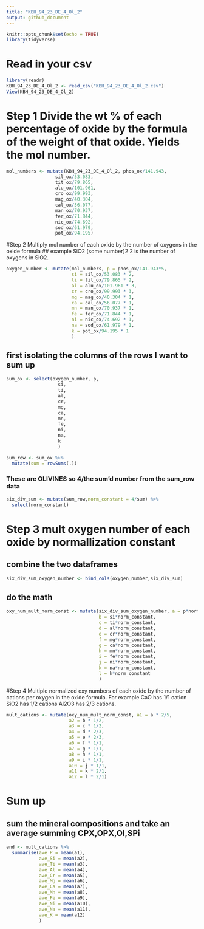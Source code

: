 ```yaml
---
title: "KBH_94_23_DE_4_Ol_2"
output: github_document
---
```


```r
knitr::opts_chunk$set(echo = TRUE)
library(tidyverse)
```

# Read in your csv

```r
library(readr)
KBH_94_23_DE_4_Ol_2 <- read_csv("KBH_94_23_DE_4_Ol_2.csv")
View(KBH_94_23_DE_4_Ol_2)
```

# Step 1 Divide the wt % of each percentage of oxide by the formula of the weight of that oxide. Yields the mol number.

```r
mol_numbers <- mutate(KBH_94_23_DE_4_Ol_2, phos_ox/141.943,
                  sil_ox/53.083,
                  tit_ox/79.865,
                  alu_ox/101.961,
                  cro_ox/99.993,
                  mag_ox/40.304,
                  cal_ox/56.077,
                  man_ox/70.937,
                  fer_ox/71.844,
                  nic_ox/74.692,
                  sod_ox/61.979,
                  pot_ox/94.195)
```

#Step 2 Multiply mol number of each oxide by the number of oxygens in the oxide formula
## example SiO2 (some number)2 2 is the number of oxygens in SiO2.

```r
oxygen_number <- mutate(mol_numbers, p = phos_ox/141.943*5,
                        si = sil_ox/53.083 * 2,
                        ti = tit_ox/79.865 * 2,
                        al = alu_ox/101.961 * 3,
                        cr = cro_ox/99.993 * 3,
                        mg = mag_ox/40.304 * 1,
                        ca = cal_ox/56.077 * 1,
                        mn = man_ox/70.937 * 1,
                        fe = fer_ox/71.844 * 1,
                        ni = nic_ox/74.692 * 1,
                        na = sod_ox/61.979 * 1,
                        k = pot_ox/94.195 * 1
                        )
```

## first isolating the columns of the rows I want to sum up

```r
sum_ox <- select(oxygen_number, p,
                   si,
                   ti,
                   al,
                   cr,
                   mg,
                   ca,
                   mn,
                   fe,
                   ni,
                   na,
                   k
                   )
```


```r
sum_row <- sum_ox %>% 
  mutate(sum = rowSums(.))
```


### These are OLIVINES so 4/the sum'd number from the sum_row data

```r
six_div_sum <- mutate(sum_row,norm_constant = 4/sum) %>% 
  select(norm_constant)
```

# Step 3 mult oxygen number of each oxide by normallization constant
## combine the two dataframes

```r
six_div_sum_oxygen_number <- bind_cols(oxygen_number,six_div_sum)
```


## do the math

```r
oxy_num_mult_norm_const <- mutate(six_div_sum_oxygen_number, a = p*norm_constant,
                                  b = si*norm_constant,
                                  c = ti*norm_constant,
                                  d = al*norm_constant,
                                  e = cr*norm_constant,
                                  f = mg*norm_constant,
                                  g = ca*norm_constant,
                                  h = mn*norm_constant,
                                  i = fe*norm_constant,
                                  j = ni*norm_constant,
                                  k = na*norm_constant,
                                  l = k*norm_constant
                                  )
```

#Step 4 Multiple normalized oxy numbers of each oxide by the number of cations per oxygen in the oxide formula. For example CaO has 1/1 cation SiO2 has 1/2 cations Al2O3 has 2/3 cations.

```r
mult_cations <- mutate(oxy_num_mult_norm_const, a1 = a * 2/5,
                       a2 = b * 1/2,
                       a3 = c * 1/2,
                       a4 = d * 2/3,
                       a5 = e * 2/3,
                       a6 = f * 1/1,
                       a7 = g * 1/1,
                       a8 = h * 1/1,
                       a9 = i * 1/1,
                       a10 = j * 1/1,
                       a11 = k * 2/1,
                       a12 = l * 2/1)
```

# Sum up 
## sum the mineral compositions and take an average summing CPX,OPX,Ol,SPi

```r
end <- mult_cations %>% 
  summarise(ave_P = mean(a1),
            ave_Si = mean(a2),
            ave_Ti = mean(a3),
            ave_Al = mean(a4),
            ave_Cr = mean(a5),
            ave_Mg = mean(a6),
            ave_Ca = mean(a7),
            ave_Mn = mean(a8),
            ave_Fe = mean(a9),
            ave_Ni = mean(a10),
            ave_Na = mean(a11),
            ave_K = mean(a12) 
            )
```

